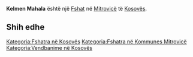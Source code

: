 {{Fshat në Kosovës
 | Emri                = Kelmen Mahala
| srp_N_name = Kelmen Mahala
| srp_N_FULL_NAME_RO = Kelmen Mahala
| srp_N_FULL_NAME_ND_RO = Kelmen Mahala
| srp_N_SORT_NAME_RG = KELMENMAHALA
| srp_N_FULL_NAME_RG = Kelmen Mahala
| srp_N_FULL_NAME_ND_RG = Kelmen Mahala
| srp_NS_name = Келмен Махала
| srp_NS_FULL_NAME_RO = Келмен Махала
| srp_NS_FULL_NAME_ND_RO = Келмен Махала
| srp_NS_SORT_NAME_RG = КЕЛМЕНМАХАЛА
| srp_NS_FULL_NAME_RG = Келмен Махала
| srp_NS_FULL_NAME_ND_RG = Келмен Махала

 | Emri (Rasa dhanore) = 
 | Figura              = 
 | Shteti              = Kosovo
 | Komuna              = Mitrovicë
 | Kodi postar         = 
 | Sipërfaqja          = 

 | Popullsia           = 

 | Regj. i popullsisë  = 
 | Dend. e popullsisë  = 
 | Faqja zyrtare       = 
 <!--- Koordinatat ----> 
 | Gjerësia            = 42.546667
 | Gjatësia            = 20.79
 | Lartësia            = 
}}
'''Kelmen Mahala''' është një [[Fshat]] në [[Mitrovicë]] të [[Kosovës]].

<!-- == Gjeografia == -->
<!-- == Historia == -->
<!-- == Demografia == -->
== Shih edhe ==
{{Komuna Mitrovicë}}
{{Kosovo-Administrata-Cung}}

[[Kategoria:Fshatra në Kosovës]]
[[Kategoria:Fshatra në Kommunes Mitrovicë]]
[[Kategoria:Vendbanime në Kosovës]]